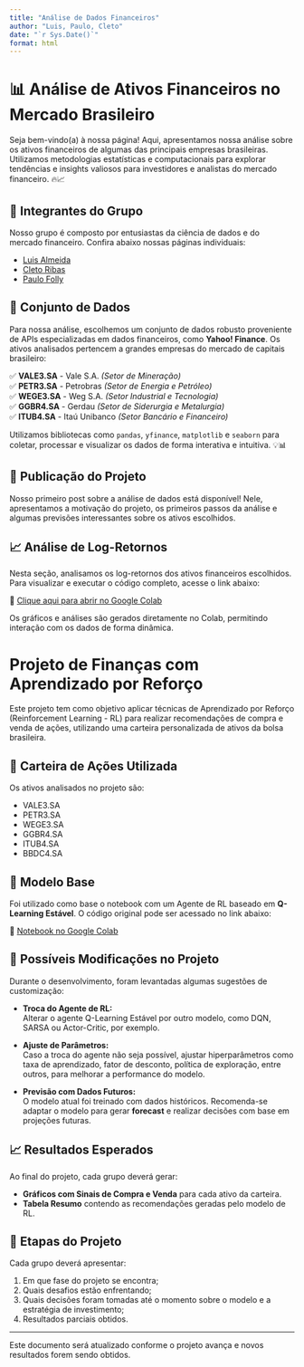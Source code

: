 ```yaml
---
title: "Análise de Dados Financeiros"
author: "Luis, Paulo, Cleto"
date: "`r Sys.Date()`"
format: html
---
```


# 📊 Análise de Ativos Financeiros no Mercado Brasileiro

Seja bem-vindo(a) à nossa página! Aqui, apresentamos nossa análise sobre os ativos financeiros de algumas das principais empresas brasileiras. Utilizamos metodologias estatísticas e computacionais para explorar tendências e insights valiosos para investidores e analistas do mercado financeiro. 🔥📈

## 👥 Integrantes do Grupo
Nosso grupo é composto por entusiastas da ciência de dados e do mercado financeiro. Confira abaixo nossas páginas individuais:

- [Luis Almeida](https://luisgralmeida2001.github.io/portfolio/)
- [Cleto Ribas](https://cletoribas.github.io/portfolio/)
- [Paulo Folly](https://github.com/paulofolly/portfolio)

## 📡 Conjunto de Dados

Para nossa análise, escolhemos um conjunto de dados robusto proveniente de APIs especializadas em dados financeiros, como **Yahoo! Finance**. Os ativos analisados pertencem a grandes empresas do mercado de capitais brasileiro:

✅ **VALE3.SA** - Vale S.A. *(Setor de Mineração)* <br>
✅ **PETR3.SA** - Petrobras *(Setor de Energia e Petróleo)* <br>
✅ **WEGE3.SA** - Weg S.A. *(Setor Industrial e Tecnologia)* <br>
✅ **GGBR4.SA** - Gerdau *(Setor de Siderurgia e Metalurgia)* <br>
✅ **ITUB4.SA** - Itaú Unibanco *(Setor Bancário e Financeiro)* <br>

Utilizamos bibliotecas como `pandas`, `yfinance`, `matplotlib` e `seaborn` para coletar, processar e visualizar os dados de forma interativa e intuitiva. 💡📊

## 📝 Publicação do Projeto

Nosso primeiro post sobre a análise de dados está disponível! Nele, apresentamos a motivação do projeto, os primeiros passos da análise e algumas previsões interessantes sobre os ativos escolhidos.

## 📈 Análise de Log-Retornos

Nesta seção, analisamos os log-retornos dos ativos financeiros escolhidos. Para visualizar e executar o código completo, acesse o link abaixo:

🔗 [Clique aqui para abrir no Google Colab](https://colab.research.google.com/drive/1IIhvRitSLB5HVT3gll2c5G8vyaIwMY0U#scrollTo=ieuo4NmU37q5)

Os gráficos e análises são gerados diretamente no Colab, permitindo interação com os dados de forma dinâmica.

# Projeto de Finanças com Aprendizado por Reforço

Este projeto tem como objetivo aplicar técnicas de Aprendizado por Reforço (Reinforcement Learning - RL) para realizar recomendações de compra e venda de ações, utilizando uma carteira personalizada de ativos da bolsa brasileira.

## 💼 Carteira de Ações Utilizada

Os ativos analisados no projeto são:

- VALE3.SA  
- PETR3.SA  
- WEGE3.SA  
- GGBR4.SA  
- ITUB4.SA  
- BBDC4.SA  

## 🧠 Modelo Base

Foi utilizado como base o notebook com um Agente de RL baseado em **Q-Learning Estável**. O código original pode ser acessado no link abaixo:

🔗 [Notebook no Google Colab](https://colab.research.google.com/drive/1eCOK_H7uCWLGDoP3oUItuGyctW_en9oJ#scrollTo=09fedee6)

## 🔄 Possíveis Modificações no Projeto

Durante o desenvolvimento, foram levantadas algumas sugestões de customização:

- **Troca do Agente de RL:**  
  Alterar o agente Q-Learning Estável por outro modelo, como DQN, SARSA ou Actor-Critic, por exemplo.
  
- **Ajuste de Parâmetros:**  
  Caso a troca do agente não seja possível, ajustar hiperparâmetros como taxa de aprendizado, fator de desconto, política de exploração, entre outros, para melhorar a performance do modelo.

- **Previsão com Dados Futuros:**  
  O modelo atual foi treinado com dados históricos. Recomenda-se adaptar o modelo para gerar **forecast** e realizar decisões com base em projeções futuras.

## 📈 Resultados Esperados

Ao final do projeto, cada grupo deverá gerar:

- **Gráficos com Sinais de Compra e Venda** para cada ativo da carteira.
- **Tabela Resumo** contendo as recomendações geradas pelo modelo de RL.

## 📌 Etapas do Projeto

Cada grupo deverá apresentar:

1. Em que fase do projeto se encontra;
2. Quais desafios estão enfrentando;
3. Quais decisões foram tomadas até o momento sobre o modelo e a estratégia de investimento;
4. Resultados parciais obtidos.

---

Este documento será atualizado conforme o projeto avança e novos resultados forem sendo obtidos.